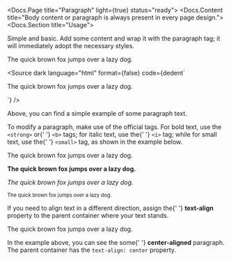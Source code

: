 
<Docs.Page title="Paragraph" light={true} status="ready">
	<Docs.Content title="Body content or paragraph is always present in every page design.">
		<Docs.Section title="Usage">
			<p>
				Simple and basic. Add some content and wrap it with the
				paragraph tag; it will immediately adopt the necessary styles.
			</p>
			<Canvas>
				<div className="sui-wrap sui-theme--light">
					<div className="sui-layout sui-layout--spacing sui-layout--justify">
						<p>The quick brown fox jumps over a lazy dog.</p>
					</div>
				</div>
			</Canvas>
			<Source
				dark
				language="html"
				format={false}
				code={dedent`
<p>The quick brown fox jumps over a lazy dog.</p>
				`}
			/>
			<p>Above, you can find a simple example of some paragraph text.</p>
		</Docs.Section>
		<Docs.Section title="Modifiers">
			<p>
				To modify a paragraph, make use of the official tags. For bold
				text, use the <code>&lt;strong&gt;</code> or{' '}
				<code>&lt;b&gt;</code> tags; for italic text, use the{' '}
				<code>&lt;i&gt;</code> tag; while for small text, use the{' '}
				<code>&lt;small&gt;</code> tag, as shown in the example below.
			</p>
			<Canvas>
				<div className="sui-wrap sui-theme--light">
					<div
						className="sui-layout sui-layout--spacing sui-layout--justify"
						style={{ textAlign: 'center' }}
					>
						<p>The quick brown fox jumps over a lazy dog.</p>
						<p>
							<strong>
								The quick brown fox jumps over a lazy dog.
							</strong>
						</p>
						<p>
							<i>The quick brown fox jumps over a lazy dog.</i>
						</p>
						<p>
							<small>
								The quick brown fox jumps over a lazy dog.
							</small>
						</p>
					</div>
				</div>
			</Canvas>
		</Docs.Section>
		<Docs.Section title="Alignment">
			<p>
				If you need to align text in a different direction, assign the{' '}
				<strong>text-align</strong> property to the parent container
				where your text stands.
			</p>
			<Canvas>
				<div className="sui-wrap sui-theme--light">
					<div
						className="sui-layout sui-layout--spacing sui-layout--justify"
						style={{ textAlign: 'center' }}
					>
						<p>The quick brown fox jumps over a lazy dog.</p>
					</div>
				</div>
			</Canvas>
			<p>
				In the example above, you can see the some{' '}
				<strong>center-aligned</strong> paragraph. The parent container
				has the <code>text-align: center</code> property.
			</p>
		</Docs.Section>
	</Docs.Content>
	<Docs.Footer />
</Docs.Page>
